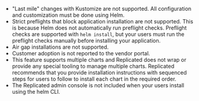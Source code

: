 * "Last mile" changes with Kustomize are not supported. All configuration and customization must be done using Helm.
* Strict preflights that block application installation are not supported. This is because Helm does not automatically run preflight checks. Preflight checks are supported with `helm install`, but your users must run the preflight checks manually before installing your application.
* Air gap installations are not supported.
* Customer adoption is not reported to the vendor portal.
* This feature supports multiple charts and Replicated does not wrap or provide any special tooling to manage multiple charts. Replicated recommends that you provide installation instructions with sequenced steps for users to follow to install each chart in the required order.
* The Replicated admin console is not included when your users install using the helm CLI.
